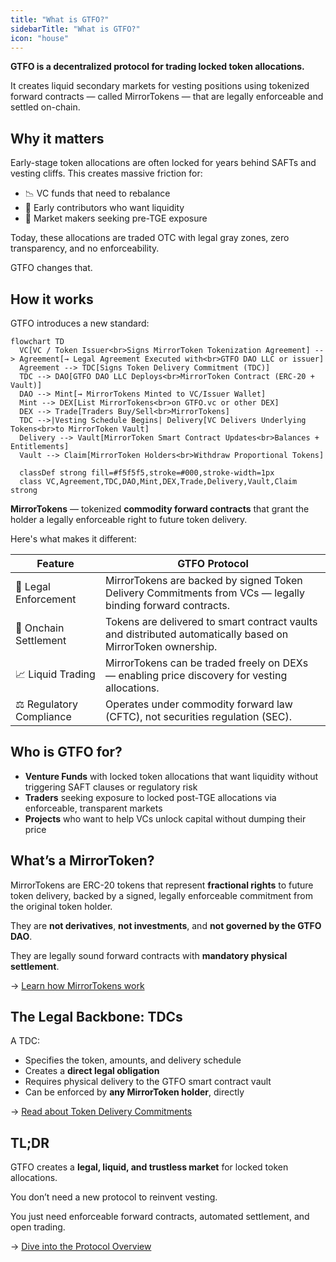 ```yaml
---
title: "What is GTFO?"
sidebarTitle: "What is GTFO?"
icon: "house"
---
```


**GTFO is a decentralized protocol for trading locked token allocations.**

It creates liquid secondary markets for vesting positions using tokenized forward contracts — called MirrorTokens — that are legally enforceable and settled on-chain.

## Why it matters

Early-stage token allocations are often locked for years behind SAFTs and vesting cliffs. This creates massive friction for:

- 📉 VC funds that need to rebalance
- 💸 Early contributors who want liquidity
- 🤝 Market makers seeking pre-TGE exposure

Today, these allocations are traded OTC with legal gray zones, zero transparency, and no enforceability.

GTFO changes that.

## How it works

GTFO introduces a new standard:

```mermaid
flowchart TD
  VC[VC / Token Issuer<br>Signs MirrorToken Tokenization Agreement] --> Agreement[→ Legal Agreement Executed with<br>GTFO DAO LLC or issuer]
  Agreement --> TDC[Signs Token Delivery Commitment (TDC)]
  TDC --> DAO[GTFO DAO LLC Deploys<br>MirrorToken Contract (ERC-20 + Vault)]
  DAO --> Mint[→ MirrorTokens Minted to VC/Issuer Wallet]
  Mint --> DEX[List MirrorTokens<br>on GTFO.vc or other DEX]
  DEX --> Trade[Traders Buy/Sell<br>MirrorTokens]
  TDC -->|Vesting Schedule Begins| Delivery[VC Delivers Underlying Tokens<br>to MirrorToken Vault]
  Delivery --> Vault[MirrorToken Smart Contract Updates<br>Balances + Entitlements]
  Vault --> Claim[MirrorToken Holders<br>Withdraw Proportional Tokens]

  classDef strong fill=#f5f5f5,stroke=#000,stroke-width=1px
  class VC,Agreement,TDC,DAO,Mint,DEX,Trade,Delivery,Vault,Claim strong
```

**MirrorTokens** — tokenized **commodity forward contracts** that grant the holder a legally enforceable right to future token delivery.

Here's what makes it different:

| Feature                  | GTFO Protocol                                                                                               |
| ------------------------ | ----------------------------------------------------------------------------------------------------------- |
| 🔐 Legal Enforcement     | MirrorTokens are backed by signed Token Delivery Commitments from VCs — legally binding forward contracts.  |
| 🔄 Onchain Settlement    | Tokens are delivered to smart contract vaults and distributed automatically based on MirrorToken ownership. |
| 📈 Liquid Trading        | MirrorTokens can be traded freely on DEXs — enabling price discovery for vesting allocations.               |
| ⚖️ Regulatory Compliance | Operates under commodity forward law (CFTC), not securities regulation (SEC).                               |

## Who is GTFO for?

- **Venture Funds** with locked token allocations that want liquidity without triggering SAFT clauses or regulatory risk
- **Traders** seeking exposure to locked post-TGE allocations via enforceable, transparent markets
- **Projects**  who want to help VCs unlock capital without dumping their price

## What’s a MirrorToken?

MirrorTokens are ERC-20 tokens that represent **fractional rights** to future token delivery, backed by a signed, legally enforceable commitment from the original token holder.

They are **not derivatives**, **not investments**, and **not governed by the GTFO DAO**.

They are legally sound forward contracts with **mandatory physical settlement**.

→ [Learn how MirrorTokens work](./mirror-token)

## The Legal Backbone: TDCs

A TDC:

- Specifies the token, amounts, and delivery schedule
- Creates a **direct legal obligation**
- Requires physical delivery to the GTFO smart contract vault
- Can be enforced by **any MirrorToken holder**, directly

→ [Read about Token Delivery Commitments](./token-delivery-commitment)

## TL;DR

GTFO creates a **legal, liquid, and trustless market** for locked token allocations.

You don’t need a new protocol to reinvent vesting.

You just need enforceable forward contracts, automated settlement, and open trading.

→ [Dive into the Protocol Overview](./gtfo-protocol)
